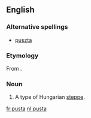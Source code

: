 ==English==

===Alternative spellings===
* [[puszta]]

===Etymology===
From {{etyl|hu}} {{term|puszta}}.

===Noun===
{{wikipedia|puszta}}
{{en-noun}}

# A type of Hungarian [[steppe]].

[[fr:pusta]]
[[nl:pusta]]